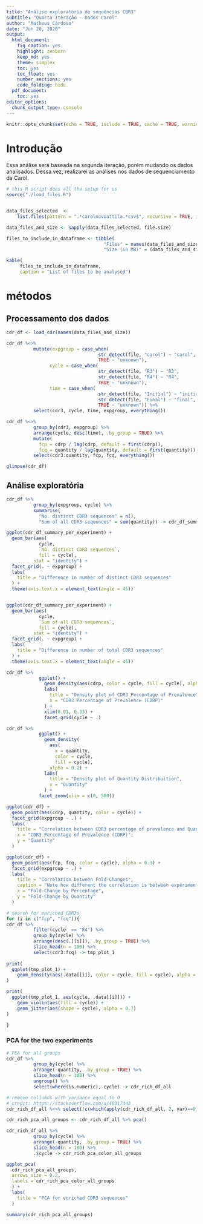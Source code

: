 ```yaml
---
title: "Análise exploratória de sequências CDR3"
subtitle: "Quarta Iteração - Dados Carol"
author: "Matheus Cardoso"
date: "Jun 20, 2020"
output:
  html_document:
    fig_caption: yes
    highlight: zenburn
    keep_md: yes
    theme: simplex
    toc: yes
    toc_float: yes
    number_sections: yes
    code_folding: hide
  pdf_document:
    toc: yes
editor_options:
  chunk_output_type: console
---
```


```r
knitr::opts_chunk$set(echo = TRUE, include = TRUE, cache = TRUE, warning = FALSE, message = FALSE)
```

# Introdução

Essa análise será baseada na segunda iteração, porém mudando os dados analisados.
Dessa vez, realizarei as análises nos dados de sequenciamento da Carol.

```r
# this R script does all the setup for us
source("./load_files.R")


data_files_selected  <-
    list.files(pattern = ".*carolnovoattila.*csv$", recursive = TRUE, ignore.case = TRUE)

data_files_and_size <- sapply(data_files_selected, file.size)

files_to_include_in_dataframe <- tibble(
                                    "Files" = names(data_files_and_size),
                                    "Size (in MB)" = (data_files_and_size/1E6))

kable(
     files_to_include_in_dataframe,
     caption = "List of files to be analysed")
```

# métodos

## Processamento dos dados

```r
cdr_df <- load_cdr(names(data_files_and_size))
```

```r
cdr_df %<>% 
          mutate(expgroup = case_when(
                                  str_detect(file, "carol") ~ "carol",
                                  TRUE ~ "unknown"),
                cycle = case_when(
                                  str_detect(file, "R3") ~ "R3",
                                  str_detect(file, "R4") ~ "R4",
                                  TRUE ~ "unknown"), 
                time = case_when(
                                  str_detect(file, "Initial") ~ "initial",
                                  str_detect(file, "Final") ~ "final",
                                  TRUE ~ "unknown")) %>% 
          select(cdr3, cycle, time, expgroup, everything())

cdr_df %<>% 
          group_by(cdr3, expgroup) %>% 
          arrange(cycle, desc(time), .by_group = TRUE) %>% 
          mutate(
            fcp = cdrp / lag(cdrp, default = first(cdrp)),
            fcq = quantity / lag(quantity, default = first(quantity))) %>% 
          select(cdr3:quantity, fcp, fcq, everything())

glimpse(cdr_df)
```

## Análise exploratória

```r
cdr_df %>% 
          group_by(expgroup, cycle) %>% 
          summarise(
            "No. distinct CDR3 sequences" = n(),
            "Sum of all CDR3 sequences" = sum(quantity)) -> cdr_df_summary_per_experiment

ggplot(cdr_df_summary_per_experiment) +
  geom_bar(aes(
            cycle,
            `No. distinct CDR3 sequences`,
            fill = cycle),
          stat = "identity") +
  facet_grid(. ~ expgroup) +
  labs(
    title = "Difference in number of distinct CDR3 sequences"
  ) +
  theme(axis.text.x = element_text(angle = 45))


ggplot(cdr_df_summary_per_experiment) +
  geom_bar(aes(
            cycle,
            `Sum of all CDR3 sequences`,
            fill = cycle),
          stat = "identity") +
  facet_grid(. ~ expgroup) +
  labs(
    title = "Difference in number of total CDR3 sequences"
  ) +
  theme(axis.text.x = element_text(angle = 45))
```

```r
cdr_df %>% 
            ggplot() +
              geom_density(aes(cdrp, color = cycle, fill = cycle), alpha = 0.2) +
              labs(
                title = "Density plot of CDR3 Percentage of Prevalence",
                x = "CDR3 Percentage of Prevalence (CDRP)"
              ) +
              xlim(0.01, 0.33) +
              facet_grid(cycle ~ .)

cdr_df %>% 
            ggplot() +
              geom_density(
                aes(
                  x = quantity,
                  color = cycle,
                  fill = cycle),
                alpha = 0.2) +
              labs(
                title = "Density plot of Quantity Distribuition",
                x = "Quantity"
              ) + 
            facet_zoom(xlim = c(0, 500))

```

```r
ggplot(cdr_df) +
  geom_point(aes(cdrp, quantity, color = cycle)) +
  facet_grid(expgroup ~ .) +
  labs(
    title = "Correlation between CDR3 percentage of prevalence and Quantity",
    x = "CDR3 Percentage of Prevalence (CDRP)",
    y = "Quantity"
  )

ggplot(cdr_df) +
  geom_point(aes(fcp, fcq, color = cycle), alpha = 0.3) +
  facet_grid(expgroup ~ .) + 
  labs(
    title = "Correlation between Fold-Changes",
    caption = "Note how different the correlation is between experiment groups.",
    x = "Fold-Change by Percentage",
    y = "Fold-Change by Quantity"
  )

```

```r

# search for enriched CDR3s
for (i in c("fcp", "fcq")){
cdr_df %>% 
          filter(cycle  == "R4") %>% 
          group_by(cycle) %>% 
          arrange(desc(.[[i]]), .by_group = TRUE) %>% 
          slice_head(n = 100) %>% 
          select(cdr3:fcq) -> tmp_plot_1
  
print(
  ggplot(tmp_plot_1) +
    geom_density(aes(.data[[i]], color = cycle, fill = cycle), alpha = 0.3)
)

print(
  ggplot(tmp_plot_1, aes(cycle, .data[[i]])) +
    geom_violin(aes(fill = cycle)) +
    geom_jitter(aes(shape = cycle), alpha = 0.7)
)

}
```


### PCA for the two experiments

```r
# PCA for all groups
cdr_df %>%
          group_by(cycle) %>% 
          arrange(-quantity, .by_group = TRUE) %>% 
          slice_head(n = 100) %>% 
          ungroup() %>% 
          select(where(is.numeric), cycle) -> cdr_rich_df_all

# remove collumns with variance equal to 0
# credit: https://stackoverflow.com/a/40317343
cdr_rich_df_all %<>% select(!c(which(apply(cdr_rich_df_all, 2, var)==0)))

cdr_rich_pca_all_groups <- cdr_rich_df_all %>% pca()

cdr_rich_df_all %>%
          group_by(cycle) %>% 
          arrange(-quantity, .by_group = TRUE) %>% 
          slice_head(n = 100) %>% 
          .$cycle -> cdr_rich_pca_color_all_groups

ggplot_pca(
  cdr_rich_pca_all_groups,
  arrows_size = 0.2,
  labels = cdr_rich_pca_color_all_groups
  ) +
  labs(
    title = "PCA for enriched CDR3 sequences"
  )

summary(cdr_rich_pca_all_groups)

```
